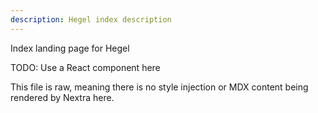 ---
description: Hegel index description
---

Index landing page for Hegel

TODO: Use a React component here

This file is raw, meaning there is no style injection or MDX content being rendered by Nextra here. 